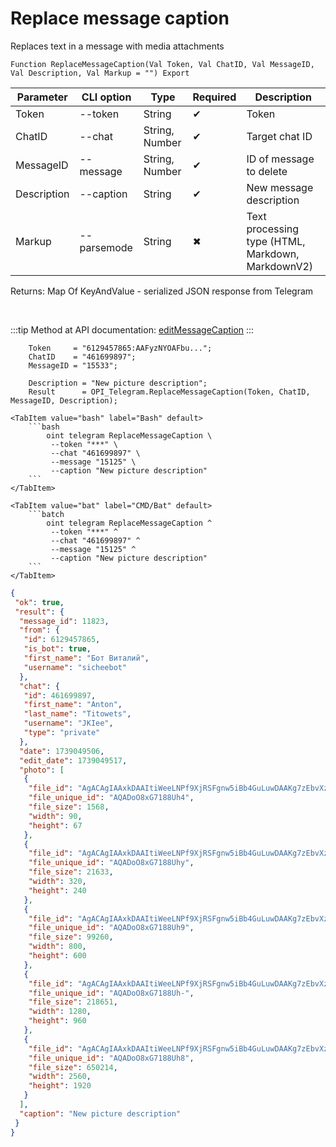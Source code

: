 ﻿---
sidebar_position: 15
description: Replace message caption and other functions to work with Telegram in the Open Integration Package, a free open-source integration library for 1C:Enterprise 8, OneScript and CLI
keywords: [1C, 1С, 1С:Enterprise, 1С:Enterprise 8.3, API, Integration, Services, Exchange, OneScript, CLI, Telegram]
---


# Replace message caption
 Replaces text in a message with media attachments



`Function ReplaceMessageCaption(Val Token, Val ChatID, Val MessageID, Val Description, Val Markup = "") Export`

  | Parameter | CLI option | Type | Required | Description |
  |-|-|-|-|-|
  | Token | --token | String | &#x2714; | Token |
  | ChatID | --chat | String, Number | &#x2714; | Target chat ID |
  | MessageID | --message | String, Number | &#x2714; | ID of message to delete |
  | Description | --caption | String | &#x2714; | New message description |
  | Markup | --parsemode | String | &#x2716; | Text processing type (HTML, Markdown, MarkdownV2) |

  
  Returns:  Map Of KeyAndValue - serialized JSON response from Telegram

<br/>

:::tip
Method at API documentation: [editMessageCaption](https://core.telegram.org/bots/api#editmessagecaption)
:::
<br/>



```bsl title="1C:Enterprise/OneScript code example"
    Token     = "6129457865:AAFyzNYOAFbu...";
    ChatID    = "461699897";
    MessageID = "15533";

    Description = "New picture description";
    Result      = OPI_Telegram.ReplaceMessageCaption(Token, ChatID, MessageID, Description);
```
 

 <Tabs>
  
    <TabItem value="bash" label="Bash" default>
        ```bash
            oint telegram ReplaceMessageCaption \
             --token "***" \
             --chat "461699897" \
             --message "15125" \
             --caption "New picture description"
        ```
    </TabItem>
  
    <TabItem value="bat" label="CMD/Bat" default>
        ```batch
            oint telegram ReplaceMessageCaption ^
             --token "***" ^
             --chat "461699897" ^
             --message "15125" ^
             --caption "New picture description"
        ```
    </TabItem>
</Tabs>


```json title="Result"
{
 "ok": true,
 "result": {
  "message_id": 11823,
  "from": {
   "id": 6129457865,
   "is_bot": true,
   "first_name": "Бот Виталий",
   "username": "sicheebot"
  },
  "chat": {
   "id": 461699897,
   "first_name": "Anton",
   "last_name": "Titowets",
   "username": "JKIee",
   "type": "private"
  },
  "date": 1739049506,
  "edit_date": 1739049517,
  "photo": [
   {
    "file_id": "AgACAgIAAxkDAAItiWeeLNPf9XjRSFgnw5iBb4GuLuwDAAKg7zEbvXzxSOXkQ0kQGEmtAQADAgADcwADNgQ",
    "file_unique_id": "AQADoO8xG7188Uh4",
    "file_size": 1568,
    "width": 90,
    "height": 67
   },
   {
    "file_id": "AgACAgIAAxkDAAItiWeeLNPf9XjRSFgnw5iBb4GuLuwDAAKg7zEbvXzxSOXkQ0kQGEmtAQADAgADbQADNgQ",
    "file_unique_id": "AQADoO8xG7188Uhy",
    "file_size": 21633,
    "width": 320,
    "height": 240
   },
   {
    "file_id": "AgACAgIAAxkDAAItiWeeLNPf9XjRSFgnw5iBb4GuLuwDAAKg7zEbvXzxSOXkQ0kQGEmtAQADAgADeAADNgQ",
    "file_unique_id": "AQADoO8xG7188Uh9",
    "file_size": 99260,
    "width": 800,
    "height": 600
   },
   {
    "file_id": "AgACAgIAAxkDAAItiWeeLNPf9XjRSFgnw5iBb4GuLuwDAAKg7zEbvXzxSOXkQ0kQGEmtAQADAgADeQADNgQ",
    "file_unique_id": "AQADoO8xG7188Uh-",
    "file_size": 218651,
    "width": 1280,
    "height": 960
   },
   {
    "file_id": "AgACAgIAAxkDAAItiWeeLNPf9XjRSFgnw5iBb4GuLuwDAAKg7zEbvXzxSOXkQ0kQGEmtAQADAgADdwADNgQ",
    "file_unique_id": "AQADoO8xG7188Uh8",
    "file_size": 650214,
    "width": 2560,
    "height": 1920
   }
  ],
  "caption": "New picture description"
 }
}
```
